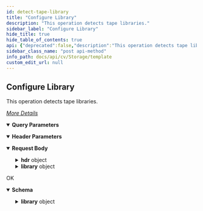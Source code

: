 ```yaml
---
id: detect-tape-library
title: "Configure Library"
description: "This operation detects tape libraries."
sidebar_label: "Configure Library"
hide_title: true
hide_table_of_contents: true
api: {"deprecated":false,"description":"This operation detects tape libraries.\n\n[_More Details_](http://documentation.commvault.com/commvault/v11/article?p=features/rest_api/operations/post_detect_tape_library.htm)","operationId":"Detect Tape Library","parameters":[{"description":"","explode":true,"in":"query","name":"Action","schema":{"example":"detect","type":"string"}},{"description":"","in":"header","name":"Authtoken","required":true,"schema":{"example":"{{TOKEN}}","type":"string"}}],"tags":["Storage Resource Operations"],"requestBody":{"content":{"application/json":{"schema":{"type":"object","x-examples":{"Example 1":{"autoDetect":true,"hdr":{"tag":0},"mediaAgentIdList":[]}},"properties":{"autoDetect":{"type":"boolean"},"hdr":{"type":"object","properties":{"tag":{"type":"integer"}}},"mediaAgentIdList":{"type":"array","items":{"type":"object"}},"isConfigRequired":{"type":"integer"},"library":{"type":"object","properties":{"libraryName":{"type":"string"},"opType":{"type":"integer"},"mediaAgentId":{"type":"integer","description":"Media Agent Client ID"},"password":{"type":"string"},"loginName":{"type":"string"},"mountPath":{"type":"string"},"isCloud":{"type":"integer"},"serverType":{"type":"integer"},"baseFolder":{"type":"string"},"savedCredential":{"type":"object","properties":{"credentialName":{"type":"string"}}}}},"isDeconfigLibrary":{"type":"integer"}}},"examples":{"Detect Tape Library":{"value":{"autoDetect":true,"hdr":{"tag":0},"mediaAgentIdList":[]}},"Library":{"value":{"isConfigRequired":1,"library":{"libraryName":"library001","opType":1,"isCloud":1,"mediaAgentName":"MA1","serverType":3,"password":"","loginName":"blob.core.windows.net@1//__CVCRED__","mountPath":"MP1","baseFolder":"","savedCredential":{"credentialName":"credential1"}}}},"Cloud Library":{"value":{"isConfigRequired":1,"library":{"libraryName":"library001","opType":1,"isCloud":1,"mediaAgentName":"MA1","serverType":3,"password":"","loginName":"blob.core.windows.net@1//__CVCRED__","mountPath":"MP1","baseFolder":"","savedCredential":{"credentialName":"credential1"}}}},"Delete Library":{"value":{"autoDetect":true,"hdr":{"tag":0},"mediaAgentIdList":[{}],"isConfigRequired":0,"library":{"libraryName":"string","opType":0,"mediaAgentId":0,"password":"string","loginName":"string","mountPath":"string","isCloud":0,"serverType":0,"baseFolder":"string","savedCredential":{"credentialName":"string"}},"isDeconfigLibrary":0}}}}}},"responses":{"200":{"description":"OK","content":{"application/json":{"schema":{"type":"object","x-examples":{"Example 1":{"library":{"libraryName":"library001","stopDataAgingWhenDataOccupiedOnDiskIs":0,"deviceAccessType":0,"enablePruningOfAgedData":2,"libraryId":5,"archGroupId":0,"opType":0,"description":"","errorCode":0,"driveName":"","deviceId":0,"deviceName":"","startDataAgingWhenDataOccupiedOnDiskIs":0,"numOfWritersForMountpath":0,"mediaAgentId":2,"usePnpWhenBlank":2,"password":"","warningWaterMark":0,"preferMountPathAccordingToMA":2,"baseFolder":"","loginName":"","archCopyName":"","mediaAgentName":"firewalltestcs","NDMPServer":"","deviceType":0,"mountPath":"c:/library001","hideLibrary":2,"isCloud":0,"archGroupName":"","isAutomaticallyManageDisk":0,"createStoragePolicy":0,"proxyPassword":"","preventDataDelFromMntPth":2,"archCopyId":0,"backupRetentionDays":0,"numOfWritersForLibrary":0,"diskCapacity":0,"reserveSpaceInMB":0,"resrvSpaceForSiloRestores":2,"serverType":0,"libSerialNumber":"","markDrive":0,"objectAddress":0,"lowWaterMark":0,"mountPathId":0,"preferMountPathWithFreeSpace":2,"libraryType":0,"mountPathUsage":0}}},"properties":{"library":{"type":"object","properties":{"libraryName":{"type":"string"},"stopDataAgingWhenDataOccupiedOnDiskIs":{"type":"integer"},"deviceAccessType":{"type":"integer"},"enablePruningOfAgedData":{"type":"integer"},"libraryId":{"type":"integer"},"archGroupId":{"type":"integer"},"opType":{"type":"integer"},"description":{"type":"string"},"errorCode":{"type":"integer"},"driveName":{"type":"string"},"deviceId":{"type":"integer"},"deviceName":{"type":"string"},"startDataAgingWhenDataOccupiedOnDiskIs":{"type":"integer"},"numOfWritersForMountpath":{"type":"integer"},"mediaAgentId":{"type":"integer"},"usePnpWhenBlank":{"type":"integer"},"password":{"type":"string"},"warningWaterMark":{"type":"integer"},"preferMountPathAccordingToMA":{"type":"integer"},"baseFolder":{"type":"string"},"loginName":{"type":"string"},"archCopyName":{"type":"string"},"mediaAgentName":{"type":"string"},"NDMPServer":{"type":"string"},"deviceType":{"type":"integer"},"mountPath":{"type":"string"},"hideLibrary":{"type":"integer"},"isCloud":{"type":"integer"},"archGroupName":{"type":"string"},"isAutomaticallyManageDisk":{"type":"integer"},"createStoragePolicy":{"type":"integer"},"proxyPassword":{"type":"string"},"preventDataDelFromMntPth":{"type":"integer"},"archCopyId":{"type":"integer"},"backupRetentionDays":{"type":"integer"},"numOfWritersForLibrary":{"type":"integer"},"diskCapacity":{"type":"integer"},"reserveSpaceInMB":{"type":"integer"},"resrvSpaceForSiloRestores":{"type":"integer"},"serverType":{"type":"integer"},"libSerialNumber":{"type":"string"},"markDrive":{"type":"integer"},"objectAddress":{"type":"integer"},"lowWaterMark":{"type":"integer"},"mountPathId":{"type":"integer"},"preferMountPathWithFreeSpace":{"type":"integer"},"libraryType":{"type":"integer"},"mountPathUsage":{"type":"integer"}}}}},"examples":{"Example 1":{"value":{"library":{"libraryName":"library001","stopDataAgingWhenDataOccupiedOnDiskIs":0,"deviceAccessType":0,"enablePruningOfAgedData":2,"libraryId":5,"archGroupId":0,"opType":0,"description":"","errorCode":0,"driveName":"","deviceId":0,"deviceName":"","startDataAgingWhenDataOccupiedOnDiskIs":0,"numOfWritersForMountpath":0,"mediaAgentId":2,"usePnpWhenBlank":2,"password":"","warningWaterMark":0,"preferMountPathAccordingToMA":2,"baseFolder":"","loginName":"","archCopyName":"","mediaAgentName":"firewalltestcs","NDMPServer":"","deviceType":0,"mountPath":"c:/library001","hideLibrary":2,"isCloud":0,"archGroupName":"","isAutomaticallyManageDisk":0,"createStoragePolicy":0,"proxyPassword":"","preventDataDelFromMntPth":2,"archCopyId":0,"backupRetentionDays":0,"numOfWritersForLibrary":0,"diskCapacity":0,"reserveSpaceInMB":0,"resrvSpaceForSiloRestores":2,"serverType":0,"libSerialNumber":"","markDrive":0,"objectAddress":0,"lowWaterMark":0,"mountPathId":0,"preferMountPathWithFreeSpace":2,"libraryType":0,"mountPathUsage":0}}}}}}}},"method":"post","path":"/Library","servers":[{"url":"http://{hostname}/webconsole/api","variables":{"hostname":{"default":"localhost","description":"Webconsole"}}}],"jsonRequestBodyExample":{"autoDetect":true,"hdr":{"tag":0},"mediaAgentIdList":[{}],"isConfigRequired":0,"library":{"libraryName":"string","opType":0,"mediaAgentId":0,"password":"string","loginName":"string","mountPath":"string","isCloud":0,"serverType":0,"baseFolder":"string","savedCredential":{"credentialName":"string"}},"isDeconfigLibrary":0},"info":{"title":"Template","contact":{},"version":"1.0","description":"Template"},"postman":{"name":"Configure Library","description":{"content":"This operation detects tape libraries.\n\n[_More Details_](http://documentation.commvault.com/commvault/v11/article?p=features/rest_api/operations/post_detect_tape_library.htm)","type":"text/plain"},"url":{"path":["Library"],"host":["{{baseUrl}}"],"query":[{"disabled":false,"key":"Action","value":""}],"variable":[]},"header":[{"disabled":false,"description":{"content":"(Required) ","type":"text/plain"},"key":"Authtoken","value":""},{"key":"Content-Type","value":"application/json"},{"key":"Accept","value":"application/json"}],"method":"POST","body":{"mode":"raw","raw":"\"\"","options":{"raw":{"language":"json"}}}}}
sidebar_class_name: "post api-method"
info_path: docs/api/cv/Storage/template
custom_edit_url: null
---
```



## Configure Library



This operation detects tape libraries.

[_More Details_](http://documentation.commvault.com/commvault/v11/article?p=features/rest_api/operations/post_detect_tape_library.htm)

<details style={{"marginBottom":"1rem"}} data-collapsed={false} open={true}><summary style={{}}><strong>Query Parameters</strong></summary><div><ul><ParamsItem className={"paramsItem"} param={{"description":"","explode":true,"in":"query","name":"Action","schema":{"example":"detect","type":"string"}}}></ParamsItem></ul></div></details><details style={{"marginBottom":"1rem"}} data-collapsed={false} open={true}><summary style={{}}><strong>Header Parameters</strong></summary><div><ul><ParamsItem className={"paramsItem"} param={{"description":"","in":"header","name":"Authtoken","required":true,"schema":{"example":"{{TOKEN}}","type":"string"}}}></ParamsItem></ul></div></details><MimeTabs><TabItem label={"application/json"} value={"application/json-schema"}><details style={{}} data-collapsed={false} open={true}><summary style={{"textAlign":"left"}}><strong>Request Body</strong></summary><div style={{"textAlign":"left","marginLeft":"1rem"}}></div><ul style={{"marginLeft":"1rem"}}><SchemaItem collapsible={false} name={"autoDetect"} required={false} deprecated={undefined} schemaDescription={undefined} schemaName={"boolean"} qualifierMessage={undefined} defaultValue={undefined}></SchemaItem><SchemaItem collapsible={true} className={"schemaItem"}><details style={{}}><summary style={{}}><strong>hdr</strong><span style={{"opacity":"0.6"}}> object</span></summary><div style={{"marginLeft":"1rem"}}><SchemaItem collapsible={false} name={"tag"} required={false} deprecated={undefined} schemaDescription={undefined} schemaName={"integer"} qualifierMessage={undefined} defaultValue={undefined}></SchemaItem></div></details></SchemaItem><SchemaItem collapsible={false} name={"mediaAgentIdList"} required={false} deprecated={undefined} schemaDescription={undefined} schemaName={"object[]"} qualifierMessage={undefined} defaultValue={undefined}></SchemaItem><SchemaItem collapsible={false} name={"isConfigRequired"} required={false} deprecated={undefined} schemaDescription={undefined} schemaName={"integer"} qualifierMessage={undefined} defaultValue={undefined}></SchemaItem><SchemaItem collapsible={true} className={"schemaItem"}><details style={{}}><summary style={{}}><strong>library</strong><span style={{"opacity":"0.6"}}> object</span></summary><div style={{"marginLeft":"1rem"}}><SchemaItem collapsible={false} name={"libraryName"} required={false} deprecated={undefined} schemaDescription={undefined} schemaName={"string"} qualifierMessage={undefined} defaultValue={undefined}></SchemaItem><SchemaItem collapsible={false} name={"opType"} required={false} deprecated={undefined} schemaDescription={undefined} schemaName={"integer"} qualifierMessage={undefined} defaultValue={undefined}></SchemaItem><SchemaItem collapsible={false} name={"mediaAgentId"} required={false} deprecated={undefined} schemaDescription={"Media Agent Client ID"} schemaName={"integer"} qualifierMessage={undefined} defaultValue={undefined}></SchemaItem><SchemaItem collapsible={false} name={"password"} required={false} deprecated={undefined} schemaDescription={undefined} schemaName={"string"} qualifierMessage={undefined} defaultValue={undefined}></SchemaItem><SchemaItem collapsible={false} name={"loginName"} required={false} deprecated={undefined} schemaDescription={undefined} schemaName={"string"} qualifierMessage={undefined} defaultValue={undefined}></SchemaItem><SchemaItem collapsible={false} name={"mountPath"} required={false} deprecated={undefined} schemaDescription={undefined} schemaName={"string"} qualifierMessage={undefined} defaultValue={undefined}></SchemaItem><SchemaItem collapsible={false} name={"isCloud"} required={false} deprecated={undefined} schemaDescription={undefined} schemaName={"integer"} qualifierMessage={undefined} defaultValue={undefined}></SchemaItem><SchemaItem collapsible={false} name={"serverType"} required={false} deprecated={undefined} schemaDescription={undefined} schemaName={"integer"} qualifierMessage={undefined} defaultValue={undefined}></SchemaItem><SchemaItem collapsible={false} name={"baseFolder"} required={false} deprecated={undefined} schemaDescription={undefined} schemaName={"string"} qualifierMessage={undefined} defaultValue={undefined}></SchemaItem><SchemaItem collapsible={true} className={"schemaItem"}><details style={{}}><summary style={{}}><strong>savedCredential</strong><span style={{"opacity":"0.6"}}> object</span></summary><div style={{"marginLeft":"1rem"}}><SchemaItem collapsible={false} name={"credentialName"} required={false} deprecated={undefined} schemaDescription={undefined} schemaName={"string"} qualifierMessage={undefined} defaultValue={undefined}></SchemaItem></div></details></SchemaItem></div></details></SchemaItem><SchemaItem collapsible={false} name={"isDeconfigLibrary"} required={false} deprecated={undefined} schemaDescription={undefined} schemaName={"integer"} qualifierMessage={undefined} defaultValue={undefined}></SchemaItem></ul></details></TabItem></MimeTabs><div><ApiTabs><TabItem label={"200"} value={"200"}><div>

OK

</div><div><MimeTabs schemaType={"response"}><TabItem label={"application/json"} value={"application/json"}><SchemaTabs><TabItem label={"Schema"} value={"Schema"}><details style={{}} data-collapsed={false} open={true}><summary style={{"textAlign":"left"}}><strong>Schema</strong></summary><div style={{"textAlign":"left","marginLeft":"1rem"}}></div><ul style={{"marginLeft":"1rem"}}><SchemaItem collapsible={true} className={"schemaItem"}><details style={{}}><summary style={{}}><strong>library</strong><span style={{"opacity":"0.6"}}> object</span></summary><div style={{"marginLeft":"1rem"}}><SchemaItem collapsible={false} name={"libraryName"} required={false} deprecated={undefined} schemaDescription={undefined} schemaName={"string"} qualifierMessage={undefined} defaultValue={undefined}></SchemaItem><SchemaItem collapsible={false} name={"stopDataAgingWhenDataOccupiedOnDiskIs"} required={false} deprecated={undefined} schemaDescription={undefined} schemaName={"integer"} qualifierMessage={undefined} defaultValue={undefined}></SchemaItem><SchemaItem collapsible={false} name={"deviceAccessType"} required={false} deprecated={undefined} schemaDescription={undefined} schemaName={"integer"} qualifierMessage={undefined} defaultValue={undefined}></SchemaItem><SchemaItem collapsible={false} name={"enablePruningOfAgedData"} required={false} deprecated={undefined} schemaDescription={undefined} schemaName={"integer"} qualifierMessage={undefined} defaultValue={undefined}></SchemaItem><SchemaItem collapsible={false} name={"libraryId"} required={false} deprecated={undefined} schemaDescription={undefined} schemaName={"integer"} qualifierMessage={undefined} defaultValue={undefined}></SchemaItem><SchemaItem collapsible={false} name={"archGroupId"} required={false} deprecated={undefined} schemaDescription={undefined} schemaName={"integer"} qualifierMessage={undefined} defaultValue={undefined}></SchemaItem><SchemaItem collapsible={false} name={"opType"} required={false} deprecated={undefined} schemaDescription={undefined} schemaName={"integer"} qualifierMessage={undefined} defaultValue={undefined}></SchemaItem><SchemaItem collapsible={false} name={"description"} required={false} deprecated={undefined} schemaDescription={undefined} schemaName={"string"} qualifierMessage={undefined} defaultValue={undefined}></SchemaItem><SchemaItem collapsible={false} name={"errorCode"} required={false} deprecated={undefined} schemaDescription={undefined} schemaName={"integer"} qualifierMessage={undefined} defaultValue={undefined}></SchemaItem><SchemaItem collapsible={false} name={"driveName"} required={false} deprecated={undefined} schemaDescription={undefined} schemaName={"string"} qualifierMessage={undefined} defaultValue={undefined}></SchemaItem><SchemaItem collapsible={false} name={"deviceId"} required={false} deprecated={undefined} schemaDescription={undefined} schemaName={"integer"} qualifierMessage={undefined} defaultValue={undefined}></SchemaItem><SchemaItem collapsible={false} name={"deviceName"} required={false} deprecated={undefined} schemaDescription={undefined} schemaName={"string"} qualifierMessage={undefined} defaultValue={undefined}></SchemaItem><SchemaItem collapsible={false} name={"startDataAgingWhenDataOccupiedOnDiskIs"} required={false} deprecated={undefined} schemaDescription={undefined} schemaName={"integer"} qualifierMessage={undefined} defaultValue={undefined}></SchemaItem><SchemaItem collapsible={false} name={"numOfWritersForMountpath"} required={false} deprecated={undefined} schemaDescription={undefined} schemaName={"integer"} qualifierMessage={undefined} defaultValue={undefined}></SchemaItem><SchemaItem collapsible={false} name={"mediaAgentId"} required={false} deprecated={undefined} schemaDescription={undefined} schemaName={"integer"} qualifierMessage={undefined} defaultValue={undefined}></SchemaItem><SchemaItem collapsible={false} name={"usePnpWhenBlank"} required={false} deprecated={undefined} schemaDescription={undefined} schemaName={"integer"} qualifierMessage={undefined} defaultValue={undefined}></SchemaItem><SchemaItem collapsible={false} name={"password"} required={false} deprecated={undefined} schemaDescription={undefined} schemaName={"string"} qualifierMessage={undefined} defaultValue={undefined}></SchemaItem><SchemaItem collapsible={false} name={"warningWaterMark"} required={false} deprecated={undefined} schemaDescription={undefined} schemaName={"integer"} qualifierMessage={undefined} defaultValue={undefined}></SchemaItem><SchemaItem collapsible={false} name={"preferMountPathAccordingToMA"} required={false} deprecated={undefined} schemaDescription={undefined} schemaName={"integer"} qualifierMessage={undefined} defaultValue={undefined}></SchemaItem><SchemaItem collapsible={false} name={"baseFolder"} required={false} deprecated={undefined} schemaDescription={undefined} schemaName={"string"} qualifierMessage={undefined} defaultValue={undefined}></SchemaItem><SchemaItem collapsible={false} name={"loginName"} required={false} deprecated={undefined} schemaDescription={undefined} schemaName={"string"} qualifierMessage={undefined} defaultValue={undefined}></SchemaItem><SchemaItem collapsible={false} name={"archCopyName"} required={false} deprecated={undefined} schemaDescription={undefined} schemaName={"string"} qualifierMessage={undefined} defaultValue={undefined}></SchemaItem><SchemaItem collapsible={false} name={"mediaAgentName"} required={false} deprecated={undefined} schemaDescription={undefined} schemaName={"string"} qualifierMessage={undefined} defaultValue={undefined}></SchemaItem><SchemaItem collapsible={false} name={"NDMPServer"} required={false} deprecated={undefined} schemaDescription={undefined} schemaName={"string"} qualifierMessage={undefined} defaultValue={undefined}></SchemaItem><SchemaItem collapsible={false} name={"deviceType"} required={false} deprecated={undefined} schemaDescription={undefined} schemaName={"integer"} qualifierMessage={undefined} defaultValue={undefined}></SchemaItem><SchemaItem collapsible={false} name={"mountPath"} required={false} deprecated={undefined} schemaDescription={undefined} schemaName={"string"} qualifierMessage={undefined} defaultValue={undefined}></SchemaItem><SchemaItem collapsible={false} name={"hideLibrary"} required={false} deprecated={undefined} schemaDescription={undefined} schemaName={"integer"} qualifierMessage={undefined} defaultValue={undefined}></SchemaItem><SchemaItem collapsible={false} name={"isCloud"} required={false} deprecated={undefined} schemaDescription={undefined} schemaName={"integer"} qualifierMessage={undefined} defaultValue={undefined}></SchemaItem><SchemaItem collapsible={false} name={"archGroupName"} required={false} deprecated={undefined} schemaDescription={undefined} schemaName={"string"} qualifierMessage={undefined} defaultValue={undefined}></SchemaItem><SchemaItem collapsible={false} name={"isAutomaticallyManageDisk"} required={false} deprecated={undefined} schemaDescription={undefined} schemaName={"integer"} qualifierMessage={undefined} defaultValue={undefined}></SchemaItem><SchemaItem collapsible={false} name={"createStoragePolicy"} required={false} deprecated={undefined} schemaDescription={undefined} schemaName={"integer"} qualifierMessage={undefined} defaultValue={undefined}></SchemaItem><SchemaItem collapsible={false} name={"proxyPassword"} required={false} deprecated={undefined} schemaDescription={undefined} schemaName={"string"} qualifierMessage={undefined} defaultValue={undefined}></SchemaItem><SchemaItem collapsible={false} name={"preventDataDelFromMntPth"} required={false} deprecated={undefined} schemaDescription={undefined} schemaName={"integer"} qualifierMessage={undefined} defaultValue={undefined}></SchemaItem><SchemaItem collapsible={false} name={"archCopyId"} required={false} deprecated={undefined} schemaDescription={undefined} schemaName={"integer"} qualifierMessage={undefined} defaultValue={undefined}></SchemaItem><SchemaItem collapsible={false} name={"backupRetentionDays"} required={false} deprecated={undefined} schemaDescription={undefined} schemaName={"integer"} qualifierMessage={undefined} defaultValue={undefined}></SchemaItem><SchemaItem collapsible={false} name={"numOfWritersForLibrary"} required={false} deprecated={undefined} schemaDescription={undefined} schemaName={"integer"} qualifierMessage={undefined} defaultValue={undefined}></SchemaItem><SchemaItem collapsible={false} name={"diskCapacity"} required={false} deprecated={undefined} schemaDescription={undefined} schemaName={"integer"} qualifierMessage={undefined} defaultValue={undefined}></SchemaItem><SchemaItem collapsible={false} name={"reserveSpaceInMB"} required={false} deprecated={undefined} schemaDescription={undefined} schemaName={"integer"} qualifierMessage={undefined} defaultValue={undefined}></SchemaItem><SchemaItem collapsible={false} name={"resrvSpaceForSiloRestores"} required={false} deprecated={undefined} schemaDescription={undefined} schemaName={"integer"} qualifierMessage={undefined} defaultValue={undefined}></SchemaItem><SchemaItem collapsible={false} name={"serverType"} required={false} deprecated={undefined} schemaDescription={undefined} schemaName={"integer"} qualifierMessage={undefined} defaultValue={undefined}></SchemaItem><SchemaItem collapsible={false} name={"libSerialNumber"} required={false} deprecated={undefined} schemaDescription={undefined} schemaName={"string"} qualifierMessage={undefined} defaultValue={undefined}></SchemaItem><SchemaItem collapsible={false} name={"markDrive"} required={false} deprecated={undefined} schemaDescription={undefined} schemaName={"integer"} qualifierMessage={undefined} defaultValue={undefined}></SchemaItem><SchemaItem collapsible={false} name={"objectAddress"} required={false} deprecated={undefined} schemaDescription={undefined} schemaName={"integer"} qualifierMessage={undefined} defaultValue={undefined}></SchemaItem><SchemaItem collapsible={false} name={"lowWaterMark"} required={false} deprecated={undefined} schemaDescription={undefined} schemaName={"integer"} qualifierMessage={undefined} defaultValue={undefined}></SchemaItem><SchemaItem collapsible={false} name={"mountPathId"} required={false} deprecated={undefined} schemaDescription={undefined} schemaName={"integer"} qualifierMessage={undefined} defaultValue={undefined}></SchemaItem><SchemaItem collapsible={false} name={"preferMountPathWithFreeSpace"} required={false} deprecated={undefined} schemaDescription={undefined} schemaName={"integer"} qualifierMessage={undefined} defaultValue={undefined}></SchemaItem><SchemaItem collapsible={false} name={"libraryType"} required={false} deprecated={undefined} schemaDescription={undefined} schemaName={"integer"} qualifierMessage={undefined} defaultValue={undefined}></SchemaItem><SchemaItem collapsible={false} name={"mountPathUsage"} required={false} deprecated={undefined} schemaDescription={undefined} schemaName={"integer"} qualifierMessage={undefined} defaultValue={undefined}></SchemaItem></div></details></SchemaItem></ul></details></TabItem><TabItem label={"Example (from schema)"} value={"Example (from schema)"}><ResponseSamples responseExample={"{\n  \"library\": {\n    \"libraryName\": \"string\",\n    \"stopDataAgingWhenDataOccupiedOnDiskIs\": 0,\n    \"deviceAccessType\": 0,\n    \"enablePruningOfAgedData\": 0,\n    \"libraryId\": 0,\n    \"archGroupId\": 0,\n    \"opType\": 0,\n    \"description\": \"string\",\n    \"errorCode\": 0,\n    \"driveName\": \"string\",\n    \"deviceId\": 0,\n    \"deviceName\": \"string\",\n    \"startDataAgingWhenDataOccupiedOnDiskIs\": 0,\n    \"numOfWritersForMountpath\": 0,\n    \"mediaAgentId\": 0,\n    \"usePnpWhenBlank\": 0,\n    \"password\": \"string\",\n    \"warningWaterMark\": 0,\n    \"preferMountPathAccordingToMA\": 0,\n    \"baseFolder\": \"string\",\n    \"loginName\": \"string\",\n    \"archCopyName\": \"string\",\n    \"mediaAgentName\": \"string\",\n    \"NDMPServer\": \"string\",\n    \"deviceType\": 0,\n    \"mountPath\": \"string\",\n    \"hideLibrary\": 0,\n    \"isCloud\": 0,\n    \"archGroupName\": \"string\",\n    \"isAutomaticallyManageDisk\": 0,\n    \"createStoragePolicy\": 0,\n    \"proxyPassword\": \"string\",\n    \"preventDataDelFromMntPth\": 0,\n    \"archCopyId\": 0,\n    \"backupRetentionDays\": 0,\n    \"numOfWritersForLibrary\": 0,\n    \"diskCapacity\": 0,\n    \"reserveSpaceInMB\": 0,\n    \"resrvSpaceForSiloRestores\": 0,\n    \"serverType\": 0,\n    \"libSerialNumber\": \"string\",\n    \"markDrive\": 0,\n    \"objectAddress\": 0,\n    \"lowWaterMark\": 0,\n    \"mountPathId\": 0,\n    \"preferMountPathWithFreeSpace\": 0,\n    \"libraryType\": 0,\n    \"mountPathUsage\": 0\n  }\n}"} language={"json"}></ResponseSamples></TabItem><TabItem label={" Example 1"} value={" Example 1"}><ResponseSamples responseExample={"{\n  \"library\": {\n    \"libraryName\": \"library001\",\n    \"stopDataAgingWhenDataOccupiedOnDiskIs\": 0,\n    \"deviceAccessType\": 0,\n    \"enablePruningOfAgedData\": 2,\n    \"libraryId\": 5,\n    \"archGroupId\": 0,\n    \"opType\": 0,\n    \"description\": \"\",\n    \"errorCode\": 0,\n    \"driveName\": \"\",\n    \"deviceId\": 0,\n    \"deviceName\": \"\",\n    \"startDataAgingWhenDataOccupiedOnDiskIs\": 0,\n    \"numOfWritersForMountpath\": 0,\n    \"mediaAgentId\": 2,\n    \"usePnpWhenBlank\": 2,\n    \"password\": \"\",\n    \"warningWaterMark\": 0,\n    \"preferMountPathAccordingToMA\": 2,\n    \"baseFolder\": \"\",\n    \"loginName\": \"\",\n    \"archCopyName\": \"\",\n    \"mediaAgentName\": \"firewalltestcs\",\n    \"NDMPServer\": \"\",\n    \"deviceType\": 0,\n    \"mountPath\": \"c:/library001\",\n    \"hideLibrary\": 2,\n    \"isCloud\": 0,\n    \"archGroupName\": \"\",\n    \"isAutomaticallyManageDisk\": 0,\n    \"createStoragePolicy\": 0,\n    \"proxyPassword\": \"\",\n    \"preventDataDelFromMntPth\": 2,\n    \"archCopyId\": 0,\n    \"backupRetentionDays\": 0,\n    \"numOfWritersForLibrary\": 0,\n    \"diskCapacity\": 0,\n    \"reserveSpaceInMB\": 0,\n    \"resrvSpaceForSiloRestores\": 2,\n    \"serverType\": 0,\n    \"libSerialNumber\": \"\",\n    \"markDrive\": 0,\n    \"objectAddress\": 0,\n    \"lowWaterMark\": 0,\n    \"mountPathId\": 0,\n    \"preferMountPathWithFreeSpace\": 2,\n    \"libraryType\": 0,\n    \"mountPathUsage\": 0\n  }\n}"} language={"json"}></ResponseSamples></TabItem></SchemaTabs></TabItem></MimeTabs></div></TabItem></ApiTabs></div>
      